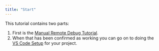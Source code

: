 ```yaml
---
title: "Start"
---
```


This tutorial contains two parts:

  1. First is the [Manual Remote Debug Tutorial](manual-rdbg.qmd).
  2. When that has been confirmed as working you can go on to doing the [VS Code Setup](vscode-setup.qmd) for your project.

